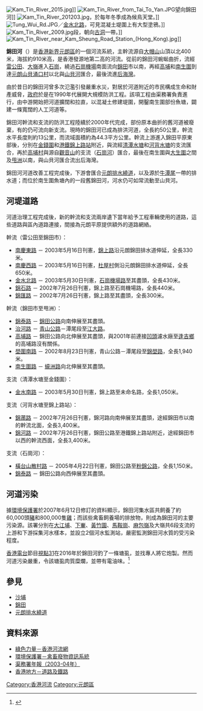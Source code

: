 {{Coord|22.4568838|114.0450838|type:landmark_source:GoogleMaps|display=title}}
[[File:Kam_Tin_River_2015.jpg|thumb]]]]
[[File:Kam_Tin_River_from_Tai_To_Yan.JPG|thumb]]望向錦田河]]
[[File:Kam_Tin_River_201203.jpg|thumb]]，於每年冬季成為候鳥天堂。]]
[[File:Tung_Wui_Rd.JPG|thumb]]／[[金水北路|金水北路]]，可見混凝土堤圍上有大型塗鴉。]]
[[File:Kam_Tin_River_2009.jpg|thumb]]段，朝向[[古洞|古洞]]一帶。]]
[[File:Kam_Tin_River_near_Kam_Sheung_Road_Station_(Hong_Kong).jpg|thumb]]]]

'''錦田河'''（{{lang-en|Kam Tin River}}）是[[香港|香港]][[新界|新界]][[元朗區|元朗區]]的一個河流系統，主幹流源自[[大帽山|大帽山]]山頂以北400米，海拔約910米高，是香港發源地第二高的河流。從前的錦田河蜿蜒曲折，流經[[雷公田|雷公田]]、[[大嶺|大嶺]]進入[[石崗|石崗]]，繞過[[石崗機場|石崗機場]]南面流向[[錦田|錦田]]市以南，再經[[高埔|高埔]]和[[南生圍|南生圍]]到達[[元朗|元朗]][[山貝涌口村|山貝涌口村]]以北與[[山貝河|山貝河]]匯合，最後流進[[后海灣|后海灣]]。

由於昔日的錦田河曾多次氾濫引發嚴重水災，對居於河道附近的市民構成生命和財產威脅，[[港英政府|政府]]於是在1990年代展開大規模防洪工程。該項工程由渠務署負責進行，由中游開始把河道擴闊和拉直，以混凝土修建堤圍，開鑿南生圍部份魚塘，闢建一條寬闊的人工河道等。

錦田河幹流和支流的防洪工程陸續於2000年代完成，部份原本曲折的舊河道被廢棄，有的仍可流向新支流。現時的錦田河已成為排洪河道，全長約50公里，幹流水平長度則約13公里，而流域面積約為44.3平方公里。幹流上游進入錦田平原東部後，分別在[[金錢圍|金錢圍]]和[[港鐵|港鐵]][[錦上路站|錦上路站]]附近，與流經[[清潭水塘|清潭水塘]]和[[河背水塘|河背水塘]]的支流匯合，再於[[高埔村|高埔村]]與源自[[觀音山|觀音山]]的支流（[[石崗河|石崗河]]）匯合，最後在南生圍與[[大生圍|大生圍]]之間及[[甩洲|甩洲]]以南，與山貝河匯合流出后海灣。

錦田河河道改善工程完成後，下游會匯合[[元朗排水繞道|元朗排水繞道]]，以及源於[[牛潭尾|牛潭尾]]一帶的排水道；而位於南生圍魚塘內的一段舊錦田河，河水仍可如常流動至山貝河。

==河堤道路==
河道治理工程完成後，新的幹流和支流兩岸遺下當年給予工程車輛使用的道路，這些道路與區內道路連接，間接為元朗平原提供額外的道路網絡。

幹流（雷公田至錦田市）：
*[[南慶東路|南慶東路]] － 2003年5月16日刊憲，[[錦上路|錦上路]]沿元朗錦田排水道伸延，全長330米。
*[[南慶西路|南慶西路]] － 2003年5月16日刊憲，[[杜屋村|杜屋村]]側沿元朗錦田排水道伸延，全長650米。
*[[金水北路|金水北路]] － 2003年5月30日刊憲，[[石崗機場路|石崗機場路]]至其盡頭，全長430米。
*[[錦石路|錦石路]] － 2002年7月26日刊憲，錦上路至石崗機場路，全長440米。
*[[錦匯路|錦匯路]] － 2002年7月26日刊憲，錦上路至其盡頭，全長300米。

幹流（錦田市至甩洲）：
*[[錦泰路|錦泰路]] － [[錦田公路|錦田公路]]向南伸展至其盡頭。
*[[治河路|治河路]] － [[青山公路|青山公路]]－潭尾段至[[江大路|江大路]]。
*[[高埔路|高埔路]] － 錦田公路向北伸展至其盡頭，與2001年前連接[[凹頭|凹頭]]濾水廠至[[逢吉鄉|逢吉鄉]]的高埔路沒有關係。
*[[壆圍南路|壆圍南路]] － 2002年8月23日刊憲，青山公路－潭尾段至[[錦壆路|錦壆路]]，全長1,940米。
*[[南生圍路|南生圍路]] － [[蠔洲路|蠔洲路]]向北伸展至其盡頭。

支流（清潭水塘至金錢圍）：
*[[金水南路|金水南路]] － 2003年5月30日刊憲，錦上路至未命名路，全長1,050米。

支流（河背水塘至錦上路站）：
*[[錦莆路|錦莆路]] － 2002年7月26日刊憲，錦河路向南伸展至其盡頭，途經錦田市以南的幹流北面，全長3,400米。
*[[錦河路|錦河路]] － 2002年7月26日刊憲，錦田公路至港鐵錦上路站附近，途經錦田市以西的幹流西面，全長3,400米。

支流（石崗河）：
*[[橫台山散村路|橫台山散村路]] － 2005年4月22日刊憲，錦田公路至[[粉錦公路|粉錦公路]]，全長1,150米。
*[[錦泰路|錦泰路]] － 錦田公路向西伸展至其盡頭。

==河道污染==
據[[環境保護署|環境保護署]]於2007年6月12日修訂的資料顯示，錦田河集水區共飼養了約60,000頭[[豬|豬]]和800,000隻[[雞|雞]]；而該些禽畜飼養場的排放物，則成為錦田河的主要污染源。該署分別在[[大江埔|大江埔]]、[[下輋|下輋]]、[[黃竹園|黃竹園]]、[[馬鞍崗|馬鞍崗]]、[[麻包嶺|麻包嶺]]及大嶺共6段支流的上游和下游採集河水樣本，並設立2個河水監測站，嚴密監測錦田河水質的受污染程度。


[[香港電台|香港電台]]節目[[視點31|視點31]]在2016年於錦田河釣了一條塘虱，並找專人將它炮製。然而河道污染嚴重，令該塘虱肉質糜爛，並帶有電油味。<ref>{{cite web |author1=香港電台 |title=臭河塘虱多 錦田污染從何來？ |url=https://podcast.rthk.hk/podcast/item.php?pid=1083&eid=77019&lang=zh-CN |publisher=香港電台 |accessdate=2020-06-24 |archive-date=2020-06-26 |archive-url=https://web.archive.org/web/20200626220817/https://podcast.rthk.hk/podcast/item.php?pid=1083&eid=77019&lang=zh-CN |dead-url=no }}</ref>

==參見==
*[[沙埔|沙埔]]
*[[錦田|錦田]]
*[[元朗排水繞道|元朗排水繞道]]

==資料來源==
*[http://www.greenpower.org.hk/new/river/chi/kamtin.asp 綠色力量－香港河流網]{{dead link|date=2018年4月 |bot=InternetArchiveBot |fix-attempted=yes }}
*[http://www.epd.gov.hk/epd/tc_chi/laws_regulations/enforcement/yle_tsw_creek_ktr.html 環境保護署－禽畜廢物資訊系統]{{dead link|date=2018年4月 |bot=InternetArchiveBot |fix-attempted=yes }}
*[http://www.dsd.gov.hk/EN/Files/annual_reports/0304/TC/5.htm#6 渠務署年報（2003-04年）]{{dead link|date=2018年4月 |bot=InternetArchiveBot |fix-attempted=yes }}
*[http://wwww.ak93.com/view.php?id=300 香港地方－道路及鐵路]{{dead link|date=2018年4月 |bot=InternetArchiveBot |fix-attempted=yes }}



{{香港河流}}

[[Category:香港河流|Category:香港河流]]
[[Category:元朗區|Category:元朗區]]